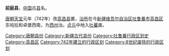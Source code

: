 '''前庭县'''，[[中国|中国]]古[[县|县]]名。

[[唐朝|唐朝]][[天宝_(唐朝)|天宝]]元年（742年）改[[高昌县_(唐朝)|高昌县]]置，[[治所|治所]]在今[[新疆维吾尔自治区|新疆维吾尔自治区]][[吐鲁番市|吐鲁番市]][[高昌区|高昌区]]东哈拉和卓堡西南，为[[西州_(唐朝)|西州]]治。[[貞元_(唐朝)|贞元]]中地入[[吐蕃|吐蕃]]废。

{{唐朝行政区划小作品}}
{{DEFAULTSORT:Q}}
[[Category:唐朝县份|Category:唐朝县份]]
[[Category:新疆古代县份|Category:新疆古代县份]]
[[Category:吐鲁番行政区划史|Category:吐鲁番行政区划史]]
[[Category:高昌区|Category:高昌区]]
[[Category:742年建立的行政区划|Category:742年建立的行政区划]]
[[Category:8世纪废除的行政区划|Category:8世纪废除的行政区划]]